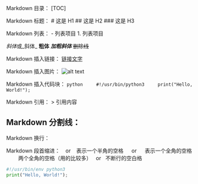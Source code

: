 

Markdown 目录：
[TOC]

Markdown 标题：
# 这是 H1
## 这是 H2
### 这是 H3

Markdown 列表：
- 列表项目
1. 列表项目

*斜体*或_斜体_
**粗体**
***加粗斜体***
~~删除线~~

Markdown 插入链接：
[链接文字](链接网址 "标题")

Markdown 插入图片：
![alt text](/path/to/img.jpg "Title")

Markdown 插入代码块：
    ```python
    #!/usr/bin/python3
    print("Hello, World!");
    ```

Markdown 引用：
> 引用内容

Markdown 分割线：
---

Markdown 换行：
<br>

Markdown 段首缩进：
&ensp; or &#8194; 表示一个半角的空格
&emsp; or &#8195;  表示一个全角的空格
&emsp;&emsp; 两个全角的空格（用的比较多）
&nbsp; or &#160; 不断行的空白格


```python
#!/usr/bin/env python3
print("Hello, World!");
```